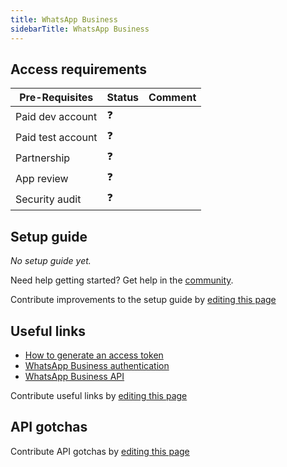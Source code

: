 ```yaml
---
title: WhatsApp Business
sidebarTitle: WhatsApp Business
---
```



<Overview />
<PreBuiltTooling />
<PreBuiltUseCases />

## Access requirements
| Pre-Requisites | Status | Comment|
| - | - | - |
| Paid dev account | ❓ |  |
| Paid test account | ❓ |  |
| Partnership | ❓ | |
| App review | ❓ |  |
| Security audit | ❓ | |


## Setup guide

_No setup guide yet._

<Tip>Need help getting started? Get help in the [community](https://nango.dev/slack).</Tip>

<Note>Contribute improvements to the setup guide by [editing this page](https://github.com/nangohq/nango/tree/master/docs/integrations/all/whatsapp-business.mdx)</Note>


## Useful links

- [How to generate an access token](https://developers.facebook.com/docs/whatsapp/solution-providers/get-started-for-solution-partners#get-access-token)
- [WhatsApp Business authentication](https://developers.facebook.com/blog/post/2022/12/05/auth-tokens/#:~:text=For%20any%20request%20to%20the,JWT%20or%20OAuth2%20tokens%20before.)
- [WhatsApp Business API](https://developers.facebook.com/docs/whatsapp)

<Note>Contribute useful links by [editing this page](https://github.com/nangohq/nango/tree/master/docs/integrations/all/whatsapp-business.mdx)</Note>

## API gotchas

<Note>Contribute API gotchas by [editing this page](https://github.com/nangohq/nango/tree/master/docs/integrations/all/whatsapp-business.mdx)</Note>
